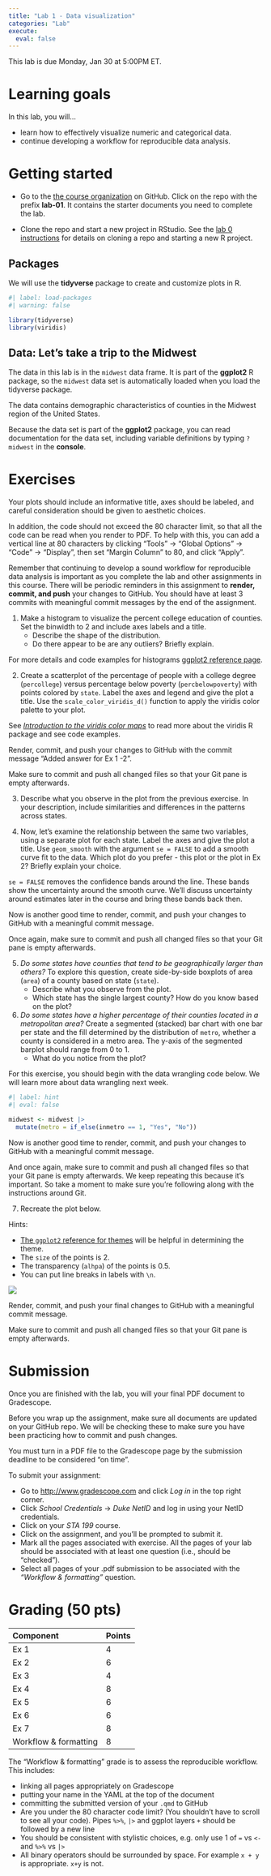 ```yaml
---
title: "Lab 1 - Data visualization"
categories: "Lab"
execute:
  eval: false
---
```


::: callout-important
This lab is due Monday, Jan 30 at 5:00PM ET.
:::

# Learning goals

In this lab, you will...

-   learn how to effectively visualize numeric and categorical data.
-   continue developing a workflow for reproducible data analysis.

# Getting started

-   Go to the [the course organization](https://github.com/sta199-sp23-1) on GitHub.
    Click on the repo with the prefix **lab-01**.
    It contains the starter documents you need to complete the lab.

-   Clone the repo and start a new project in RStudio.
    See the [lab 0 instructions](https://sta199-sp23-1.github.io/labs/lab-0.html) for details on cloning a repo and starting a new R project.

## Packages

We will use the **tidyverse** package to create and customize plots in R.

```r
#| label: load-packages
#| warning: false

library(tidyverse)
library(viridis)
```

## Data: Let's take a trip to the Midwest

The data in this lab is in the `midwest` data frame.
It is part of the **ggplot2** R package, so the `midwest` data set is automatically loaded when you load the tidyverse package.

The data contains demographic characteristics of counties in the Midwest region of the United States.

Because the data set is part of the **ggplot2** package, you can read documentation for the data set, including variable definitions by typing `?midwest` in the **console**.

# Exercises

Your plots should include an informative title, axes should be labeled, and careful consideration should be given to aesthetic choices.

In addition, the code should not exceed the 80 character limit, so that all the code can be read when you render to PDF.
To help with this, you can add a vertical line at 80 characters by clicking "Tools" $\rightarrow$ "Global Options" $\rightarrow$ "Code" $\rightarrow$ "Display", then set "Margin Column" to 80, and click "Apply".

Remember that continuing to develop a sound workflow for reproducible data analysis is important as you complete the lab and other assignments in this course.
There will be periodic reminders in this assignment to **render, commit, and push** your changes to GitHub.
You should have at least 3 commits with meaningful commit messages by the end of the assignment.

1.  Make a histogram to visualize the percent college education of counties. Set the binwidth to 2 and include axes labels and a title.
    -   Describe the shape of the distribution.
    -   Do there appear to be are any outliers? Briefly explain.

::: callout-note
For more details and code examples for histograms [ggplot2 reference page](https://ggplot2.tidyverse.org/reference/geom_histogram.html).
:::

2.  Create a scatterplot of the percentage of people with a college degree (`percollege`) versus percentage below poverty (`percbelowpoverty`) with points colored by `state`. Label the axes and legend and give the plot a title. Use the `scale_color_viridis_d()` function to apply the viridis color palette to your plot.

::: callout-note
See [*Introduction to the viridis color maps*](https://cran.r-project.org/web/packages/viridis/vignettes/intro-to-viridis.html) to read more about the viridis R package and see code examples.
:::

::: render-commit-push
Render, commit, and push your changes to GitHub with the commit message "Added answer for Ex 1 -2".

Make sure to commit and push all changed files so that your Git pane is empty afterwards.
:::

3.  Describe what you observe in the plot from the previous exercise.
    In your description, include similarities and differences in the patterns across states.

4.  Now, let's examine the relationship between the same two variables, using a separate plot for each state.
    Label the axes and give the plot a title.
    Use `geom_smooth` with the argument `se = FALSE` to add a smooth curve fit to the data.
    Which plot do you prefer - this plot or the plot in Ex 2?
    Briefly explain your choice.

::: callout-note
`se = FALSE` removes the confidence bands around the line.
These bands show the uncertainty around the smooth curve.
We'll discuss uncertainty around estimates later in the course and bring these bands back then.
:::

::: render-commit-push
Now is another good time to render, commit, and push your changes to GitHub with a meaningful commit message.

Once again, make sure to commit and push all changed files so that your Git pane is empty afterwards.
:::

5.  *Do some states have counties that tend to be geographically larger than others?* To explore this question, create side-by-side boxplots of area (`area`) of a county based on state (`state`).
    -   Describe what you observe from the plot.
    -   Which state has the single largest county? How do you know based on the plot?
6.  *Do some states have a higher percentage of their counties located in a metropolitan area?* Create a segmented (stacked) bar chart with one bar per state and the fill determined by the distribution of `metro`, whether a county is considered in a metro area. The y-axis of the segmented barplot should range from 0 to 1.
    -   What do you notice from the plot?

::: callout-note
For this exercise, you should begin with the data wrangling code below.
We will learn more about data wrangling next week.
:::

```r
#| label: hint
#| eval: false

midwest <- midwest |>
  mutate(metro = if_else(inmetro == 1, "Yes", "No"))
```

::: render-commit-push
Now is another good time to render, commit, and push your changes to GitHub with a meaningful commit message.

And once again, make sure to commit and push all changed files so that your Git pane is empty afterwards.
We keep repeating this because it's important. So take a moment to make sure you're following along with the instructions around Git.
:::

7.  Recreate the plot below.

Hints:

-   [The `ggplot2` reference for themes](https://ggplot2.tidyverse.org/reference/ggtheme.html) will be helpful in determining the theme.
-   The `size` of the points is 2.
-   The transparency (`alhpa`) of the points is 0.5.
-   You can put line breaks in labels with `\n`.

![](images/lab-1/ex-7.png)

::: render-commit-push
Render, commit, and push your final changes to GitHub with a meaningful commit message.

Make sure to commit and push all changed files so that your Git pane is empty afterwards.
:::

# Submission

Once you are finished with the lab, you will your final PDF document to Gradescope.

::: callout-warning
Before you wrap up the assignment, make sure all documents are updated on your GitHub repo.
We will be checking these to make sure you have been practicing how to commit and push changes.

You must turn in a PDF file to the Gradescope page by the submission deadline to be considered "on time".
:::

To submit your assignment:

-   Go to <http://www.gradescope.com> and click *Log in* in the top right corner.
-   Click *School Credentials* $\rightarrow$ *Duke NetID* and log in using your NetID credentials.
-   Click on your *STA 199* course.
-   Click on the assignment, and you'll be prompted to submit it.
-   Mark all the pages associated with exercise. All the pages of your lab should be associated with at least one question (i.e., should be "checked").
-   Select all pages of your .pdf submission to be associated with the *"Workflow & formatting"* question.

# Grading (50 pts)

| Component             | Points |
|:----------------------|:-------|
| Ex 1                  | 4      |
| Ex 2                  | 6      |
| Ex 3                  | 4      |
| Ex 4                  | 8      |
| Ex 5                  | 6      |
| Ex 6                  | 6      |
| Ex 7                  | 8      |
| Workflow & formatting | 8      |


::: callout-note
The "Workflow & formatting" grade is to assess the reproducible workflow.
This includes:

-   linking all pages appropriately on Gradescope
-   putting your name in the YAML at the top of the document
-   committing the submitted version of your `.qmd` to GitHub
-   Are you under the 80 character code limit? (You shouldn't have to scroll to see all your code). Pipes `%>%`, `|>` and ggplot layers `+` should be followed by a new line
-   You should be consistent with stylistic choices, e.g. only use 1 of `=` vs `<-` and `%>%` vs `|>`
-   All binary operators should be surrounded by space. For example `x + y` is appropriate. `x+y` is not.
:::
